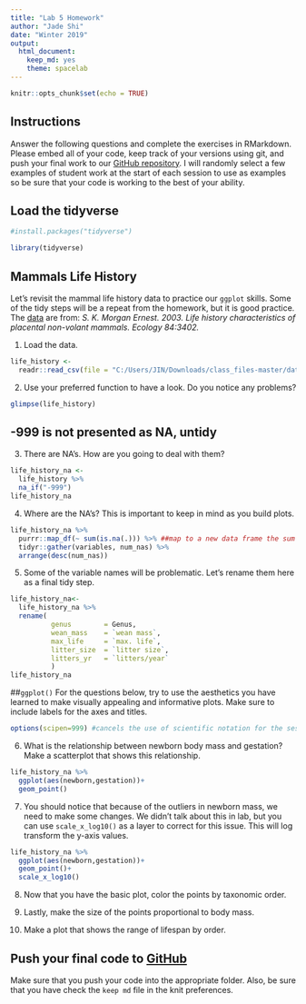 ---
title: "Lab 5 Homework"
author: "Jade Shi"
date: "Winter 2019"
output:
  html_document:
    keep_md: yes
    theme: spacelab
---

```{r setup, include=FALSE}
knitr::opts_chunk$set(echo = TRUE)
```

## Instructions
Answer the following questions and complete the exercises in RMarkdown. Please embed all of your code, keep track of your versions using git, and push your final work to our [GitHub repository](https://github.com/FRS417-DataScienceBiologists). I will randomly select a few examples of student work at the start of each session to use as examples so be sure that your code is working to the best of your ability.

## Load the tidyverse

```{r}
#install.packages("tidyverse")
```

```{r message=FALSE, warning=FALSE}
library(tidyverse)
```

## Mammals Life History
Let's revisit the mammal life history data to practice our `ggplot` skills. Some of the tidy steps will be a repeat from the homework, but it is good practice. The [data](http://esapubs.org/archive/ecol/E084/093/) are from: *S. K. Morgan Ernest. 2003. Life history characteristics of placental non-volant mammals. Ecology 84:3402.*

1. Load the data.
```{r}
life_history <-
  readr::read_csv(file = "C:/Users/JIN/Downloads/class_files-master/data/mammal_lifehistories_v2.csv")
```


2. Use your preferred function to have a look. Do you notice any problems?
```{r}
glimpse(life_history)
```

## -999 is not presented as NA, untidy
3. There are NA's. How are you going to deal with them?
```{r}
life_history_na <-
  life_history %>% 
  na_if("-999")
life_history_na
```


4. Where are the NA's? This is important to keep in mind as you build plots.
```{r}
life_history_na %>% 
  purrr::map_df(~ sum(is.na(.))) %>% ##map to a new data frame the sum results of the is.na function for all columns
  tidyr::gather(variables, num_nas) %>% 
  arrange(desc(num_nas))
```


5. Some of the variable names will be problematic. Let's rename them here as a final tidy step.
```{r}
life_history_na<-
  life_history_na %>% 
  rename(
          genus        = Genus,
          wean_mass    = `wean mass`,
          max_life     = `max. life`,
          litter_size  = `litter size`,
          litters_yr   = `litters/year`
          )
life_history_na
```



##`ggplot()`
For the questions below, try to use the aesthetics you have learned to make visually appealing and informative plots. Make sure to include labels for the axes and titles.
```{r}
options(scipen=999) #cancels the use of scientific notation for the session
```

6. What is the relationship between newborn body mass and gestation? Make a scatterplot that shows this relationship. 
```{r}
life_history_na %>% 
  ggplot(aes(newborn,gestation))+
  geom_point()
```


7. You should notice that because of the outliers in newborn mass, we need to make some changes. We didn't talk about this in lab, but you can use `scale_x_log10()` as a layer to correct for this issue. This will log transform the y-axis values.
```{r}
life_history_na %>% 
  ggplot(aes(newborn,gestation))+
  geom_point()+
  scale_x_log10()
```


8. Now that you have the basic plot, color the points by taxonomic order.


9. Lastly, make the size of the points proportional to body mass.


10. Make a plot that shows the range of lifespan by order.


## Push your final code to [GitHub](https://github.com/FRS417-DataScienceBiologists)
Make sure that you push your code into the appropriate folder. Also, be sure that you have check the `keep md` file in the knit preferences.